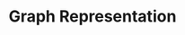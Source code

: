 ---
id: "q_alg9"
questionType: "MULTIPLE_CHOICE"
title: "Graph Representation"
description: "Which data structure can represent a graph efficiently?"
difficulty: "EASY"
category: "Algorithms"
options:
  - "Linked List"
  - "Adjacency Matrix"
  - "Binary Tree"
  - "Heap"
correctAnswer: 1
---